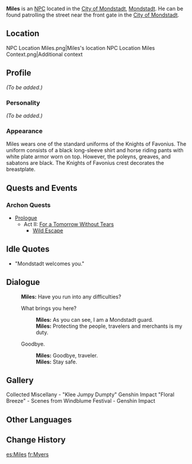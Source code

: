 {{Meta
<!-- Remove this template after adding the missing info -->
|missing_NPC_profile  = yes
}}
{{Character Infobox
|image            = NPC Miles.png
|region           = Mondstadt
|title            = Knight of Favonius
|affiliation      = Knights of Favonius
|type             = NPC
}}
'''Miles''' is an [[NPC]] located in the [[City of Mondstadt]], [[Mondstadt]]. He can be found patrolling the street near the front gate in the [[City of Mondstadt]].

==Location==
<gallery hideaddbutton="true" captionalign="center">
NPC Location Miles.png|Miles's location
NPC Location Miles Context.png|Additional context
</gallery>

==Profile==
<!-- detailed story/lore information goes here -->
''(To be added.)''

===Personality===
''(To be added.)''

===Appearance===
Miles wears one of the standard uniforms of the Knights of Favonius. The uniform consists of a black long-sleeve shirt and horse riding pants with white plate armor worn on top. However, the poleyns, greaves, and sabatons are black. The Knights of Favonius crest decorates the breastplate.

==Quests and Events==
===Archon Quests===
* [[Prologue]]
** Act II: [[For a Tomorrow Without Tears]]
*** [[Wild Escape]]

==Idle Quotes==
* "Mondstadt welcomes you."

==Dialogue==
{{Dialogue start}}
:'''Miles:''' Have you run into any difficulties?
:{{DIcon}} What brings you here?
::'''Miles:''' As you can see, I am a Mondstadt guard.
::'''Miles:''' Protecting the people, travelers and merchants is my duty.
:{{DIcon}} Goodbye.
::'''Miles:''' Goodbye, traveler.
::'''Miles:''' Stay safe.
{{Dialogue end}}

==Gallery==
<gallery hideaddbutton="true" captionalign="center">
Collected Miscellany - "Klee Jumpy Dumpty" Genshin Impact
"Floral Breeze" - Scenes from Windblume Festival - Genshin Impact
</gallery>

==Other Languages==
{{Other Languages|default_hidden = 1
|en      = Miles
|zhs     = 麦尔斯
|zhs_rm  = Mài'ěrsī
|zht     = 邁爾斯
|zht_rm  = Mài'ěrsī
|ja      = マイルズ
|ja_rm   = Mairuzu
|ko      = 마일스
|ko_rm   = Mailseu
|es      = Miles
|fr      = Myers
|ru      = Майлз
|th      = Miles
|vi      = Miles
|de      = Miles
|id      = Miles
|pt      = Miles
}}

==Change History==
{{Change History|1.0}}

[[es:Miles]]
[[fr:Myers]]